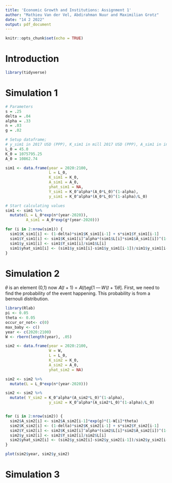 ```yaml
---
title: 'Economic Growth and Institutions: Assignment 1'
author: "Mathieu Van der Vel, Abdirahman Nuur and Maximilian Grotz"
date: "14 2 2022"
output: pdf_document
---
```


```r
knitr::opts_chunk$set(echo = TRUE)
```

# Introduction

```r
library(tidyverse)
```



# Simulation 1

```r
# Parameters
s = .25
delta = .04
alpha = .33
n = .03
g = .02

# Setup dataframe; 
# y_sim1 in 2017 USD (PPP), K_sim1 in mill 2017 USD (PPP), A_sim1 in index
L_0 = 45.0
K_0 = 1075795.25
A_0 = 10862.74

sim1 <- data.frame(year = 2020:2100,
                   L = L_0,
                   K_sim1 = K_0,
                   A_sim1 = A_0,
                   yhat_sim1 = NA,
                   Y_sim1 = K_0^alpha*(A_0*L_0)^(1-alpha),
                   y_sim1 = K_0^alpha*(A_0*L_0)^(1-alpha)/L_0)

# Start calculating values
sim1 <- sim1 %>%
  mutate(L = L_0*exp(n*(year-2020)), 
         A_sim1 = A_0*exp(g*(year-2020)))

for (i in 2:nrow(sim1)) {
  sim1$K_sim1[i] <- (1-delta)*sim1$K_sim1[i-1] + s*sim1$Y_sim1[i-1]
  sim1$Y_sim1[i] <- sim1$K_sim1[i]^alpha*(sim1$L[i]*sim1$A_sim1[i])^(1-alpha)
  sim1$y_sim1[i] <- sim1$Y_sim1[i]/sim1$L[i]
  sim1$yhat_sim1[i] <- (sim1$y_sim1[i]-sim1$y_sim1[i-1])/sim1$y_sim1[i-1]
}
```

# Simulation 2

𝜃 is an element (0,1)
now 𝐴(𝑡 + 1) = 𝐴(𝑡)𝑒𝑔[1 ― 𝑊(𝑡 + 1)𝜃].
First, we need to find the probability of the event happening. This probability is from a bernouli distribution.
```r
library(Rlab)
pi <- 0.05
theta <- 0.05
occur_or_not<- c(0)
max_baby <- c()
year <- c(2020:2100)
W <- rbern(length(year), .05)

sim2 <- data.frame(year = 2020:2100,
                   W = W,
                   L = L_0,
                   K_sim2 = K_0,
                   A_sim2 = A_0,
                   yhat_sim2 = NA)

sim2 <- sim2 %>%
  mutate(L = L_0*exp(n*(year-2020)))

sim2 <- sim2 %>%
  mutate( Y_sim2 = K_0^alpha*(A_sim2*L_0)^(1-alpha),
                   y_sim2 = K_0^alpha*(A_sim2*L_0)^(1-alpha)/L_0)


for (i in 2:nrow(sim2)) {
  sim2$A_sim2[i] <- sim2$A_sim2[i-1]*exp(g)*(1-W[i]*theta)
  sim2$K_sim2[i] <- (1-delta)*sim2$K_sim2[i-1] + s*sim2$Y_sim2[i-1]
  sim2$Y_sim2[i] <- sim2$K_sim2[i]^alpha*(sim2$L[i]*sim2$A_sim2[i])^(1-alpha)
  sim2$y_sim2[i] <- sim2$Y_sim2[i]/sim2$L[i]
  sim2$yhat_sim2[i] <- (sim2$y_sim2[i]-sim2$y_sim2[i-1])/sim2$y_sim2[i-1]
}

plot(sim2$year, sim2$y_sim2)
```

# Simulation 3

```r

```


